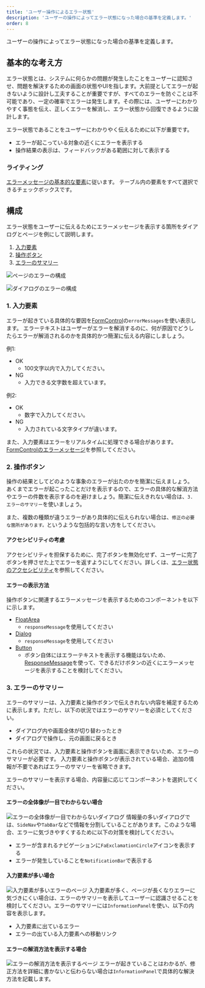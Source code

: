 ```yaml
---
title: 'ユーザー操作によるエラー状態'
description: 'ユーザーの操作によってエラー状態になった場合の基準を定義します。'
order: 8
---
```


ユーザーの操作によってエラー状態になった場合の基準を定義します。


## 基本的な考え方
エラー状態とは、システムに何らかの問題が発生したことをユーザーに認知させ、問題を解決するための画面の状態やUIを指します。大前提としてエラーが起きないように設計し工夫することが重要ですが、すべてのエラーを防ぐことは不可能であり、一定の確率でエラーは発生します。その際には、ユーザーにわかりやすく事態を伝え、正しくエラーを解消し、エラー状態から回復できるように設計します。

エラー状態であることをユーザーにわかりやく伝えるために以下が重要です。

- エラーが起こっている対象の近くにエラーを表示する
- 操作結果の表示は、フィードバックがある範囲に対して表示する

### ライティング
[エラーメッセージの基本的な要素](/products/contents/error-messages/#h2-2)に従います。
テーブル内の要素をすべて選択できるチェックボックスです。  


## 構成
エラー状態をユーザーに伝えるためにエラーメッセージを表示する箇所をダイアログとページを例にして説明します。

1. [入力要素](#h3-1)
2. [操作ボタン](#h3-2)
3. [エラーのサマリー](#h3-3)

![ページのエラーの構成](./images/user-aciton-error_fullpage_structure.png)

![ダイアログのエラーの構成](./images/user-aciton-error_dialog_structure.png)

### 1. 入力要素
エラーが起きている具体的な要因を[FormControl](/products/components/form-control/)の`errorMessages`を使い表示します。
エラーテキストはユーザーがエラーを解消するのに、何が原因でどうしたらエラーが解消されるのかを具体的かつ簡潔に伝える内容にしましょう。

例1:
- OK
    - 100文字以内で入力してください。
- NG
    - 入力できる文字数を超えています。

例2:
- OK
    - 数字で入力してください。
- NG
    - 入力されている文字タイプが違います。

また、入力要素はエラーをリアルタイムに処理できる場合があります。[FormControlのエラーメッセージ](https://smarthr.design/products/components/form-control/#h4-4)を参照してください。


### 2. 操作ボタン
操作の結果としてどのような事象のエラーが出たのかを簡潔に伝えましょう。
あくまでエラーが起こったことだけを表示するので、エラーの具体的な解消方法やエラーの件数を表示するのを避けましょう。簡潔に伝えきれない場合は、`3. エラーのサマリー`を使いましょう。

また、複数の種類が違うエラーがあり具体的に伝えられない場合は、`修正の必要な箇所があります。`というような包括的な言い方をしてください。

#### アクセシビリティの考慮
アクセシビリティを担保するために、完了ボタンを無効化せず、ユーザーに完了ボタンを押させた上でエラーを返すようにしてください。詳しくは、[エラー状態のアクセシビリティ](https://smarthr.design/products/design-patterns/modal-ui/#h2-3)を参照してください。

#### エラーの表示方法
操作ボタンに関連するエラーメッセージを表示するためのコンポーネントを以下に示します。

- [FloatArea](https://smarthr.design/products/components/float-area/)
    - `responseMessage`を使用してください
- [Dialog](https://smarthr.design/products/components/dialog/)
    - `responseMessage`を使用してください
- [Button](https://smarthr.design/products/components/button/)
    - ボタン自体にはエラーテキストを表示する機能はないため、[ResponseMessage](https://smarthr.design/products/components/response-message/)を使って、できるだけボタンの近くにエラーメッセージを表示することを検討してください。

  
### 3. エラーのサマリー
エラーのサマリーは、入力要素と操作ボタンで伝えきれない内容を補足するために表示します。ただし、以下の状況ではエラーのサマリーを必須としてください。

- ダイアログ内や画面全体が切り替わったとき
- ダイアログで操作し、元の画面に戻るとき

これらの状況では、入力要素と操作ボタンを画面に表示できないため、エラーのサマリーが必要です。
入力要素と操作ボタンが表示されている場合、追加の情報が不要であればエラーのサマリーを省略できます。

エラーのサマリーを表示する場合、内容量に応じてコンポーネントを選択してください。

#### エラーの全体像が一目でわからない場合
![エラーの全体像が一目でわからないダイアログ](./images/user-aciton-error_dialog_not_clear_error.png)
情報量の多いダイアログでは、`SideNav`や`TabBar`などで情報を分割していることがあります。このような場合、エラーに気づきやすくするために以下の対策を検討してください。

- エラーが含まれるナビゲーションに`FaExclamationCircle`アイコンを表示する
- エラーが発生していることを`NotificationBar`で表示する

#### 入力要素が多い場合
![入力要素が多いエラーのページ](./images/user-aciton-error_too_many_inputs.png)
入力要素が多く、ページが長くなりエラーに気づきにくい場合は、エラーのサマリーを表示してユーザーに認識させることを検討してください。エラーのサマリーには`InformationPanel`を使い、以下の内容を表示します。
- 入力要素に出ているエラー
- エラーの出ている入力要素への移動リンク

#### エラーの解消方法を表示する場合
![エラーの解消方法を表示するページ](./images/user-aciton-error_error_resolution.png)
エラーが起きていることはわかるが、修正方法を詳細に書かないと伝わらない場合は`InformationPanel`で具体的な解決方法を記載します。